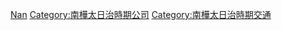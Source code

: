 {{catmore}}

[[Category:已不存在的日本鐵路公司|Nan]]
[[Category:南樺太日治時期公司|Category:南樺太日治時期公司]]
[[Category:南樺太日治時期交通|Category:南樺太日治時期交通]]